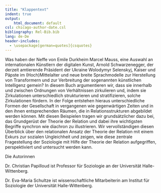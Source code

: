 ```yaml
---
title: "Klappentext"
indent: true
output:
    html_document: default
csl: chicago-author-date.csl
bibliography: Rel-Bib.bib
lang: de-De
header-includes:
  - \usepackage[german=quotes]{csquotes}
---
```


Was haben der Neffe von Emile Durkheim Marcel Mauss, eine Auswahl an internationalen Künstlern der digitalen Kunst, Arnold Schwarzenegger, der derzeit amtierende Präsident der Ukraine Wolodymyr Selenskyj, Kaiser und Päpste im (Hoch)Mittelalter und neue breite Sprachmodelle zur Herstellung von Transformern und zur Verbreitung der sogenannten künstlichen Intelligenz gemein? In diesem Buch argumentieren wir, dass sie innerhalb und zwischen Ordnungen von Verhältnissen zirkulieren und, indem sie Zirkulationen unterschiedlich strukturieren und stratifizieren, solche Zirkulationen fördern. In der Folge entstehen hieraus unterschiedliche Formen der Gesellschaft in vergangenen wie gegenwärtigen Zeiten und in den ihnen entsprechenden Räumen, die in Relationsstrukturen abgebildet werden können. Mit diesen Beispielen tragen wir grundsätzlicher dazu bei, das Grundgerüst der Theorie der Relation und dabei ihre wichtigsten Begriffe synchron wie diachron zu illustrieren. Wir vervollständigen diesen Überblick über den relationalen Ansatz der Theorie der Relation mit einem Exkurs zur sozialen Ungleichheit und zeigen, wie diese zentrale Fragestellung der Soziologie mit Hilfe der Theorie der Relation aufgegriffen, perspektiviert und untersucht werden kann.

Die Autorinnen

Dr. Christian Papilloud ist Professor für Soziologie an der Universität Halle-Wittenberg.

Dr. Eva-Maria Schultze ist wissenschaftliche Mitarbeiterin am Institut für Soziologie der Universität Halle-Wittenberg.
